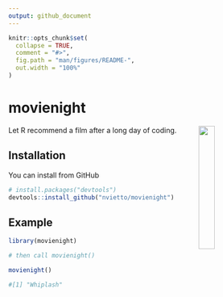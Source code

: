 ```yaml
---
output: github_document
---
```


<!-- README.md is generated from README.Rmd. Please edit that file -->

```r
knitr::opts_chunk$set(
  collapse = TRUE,
  comment = "#>",
  fig.path = "man/figures/README-",
  out.width = "100%"
)
```

# movienight

<!-- badges: start -->
<img src="man/figures/movienight.png" align="right" style="width: 25%;"/>
<!-- badges: end -->

Let R recommend a film after a long day of coding. 

## Installation

You can install from GitHub

``` r
# install.packages("devtools")
devtools::install_github("nvietto/movienight")
```

## Example

```r
library(movienight)

# then call movienight() 

movienight()

#[1] "Whiplash"

```


